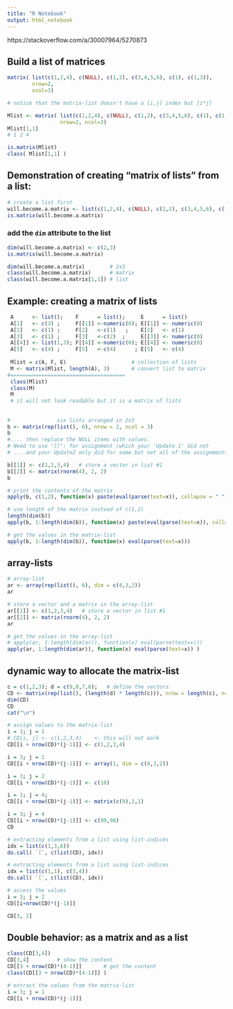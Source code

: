 ```yaml
---
title: "R Notebook"
output: html_notebook
---
```



https://stackoverflow.com/a/30007964/5270873


## Build a list of matrices

```r
matrix( list(c(1,2,4), c(NULL), c(1,2), c(3,4,5,6), c(1), c(1,3)), 
        nrow=2, 
        ncol=3)

# notice that the matrix-list doesn't have a [i,j] index but [i*j]
```

```r
Mlist <- matrix( list(c(1,2,4), c(NULL), c(1,2), c(3,4,5,6), c(1), c(1,3)), 
                 nrow=2, ncol=3)
Mlist[1,1]
# 1 2 4
```

```r
is.matrix(Mlist)
class( Mlist[1,1] )
```

## Demonstration of creating "matrix of lists" from a list:

```r
# create a list first
will.become.a.matrix <- list(c(1,2,4), c(NULL), c(1,2), c(3,4,5,6), c(1), c(1,3))
is.matrix(will.become.a.matrix)
```

### add the `dim` attribute to the list

```r
dim(will.become.a.matrix) <- c(2,3)
is.matrix(will.become.a.matrix)
```

```r
dim(will.become.a.matrix)        # 2x3
class(will.become.a.matrix)      # matrix
class(will.become.a.matrix[1,1]) # list
```

## Example: creating a matrix of lists

```r
 A      <- list();    F      = list();     E      = list()
 A[1]   <- c(3) ;     F[[1]] <-numeric(0); E[[1]] <- numeric(0)
 A[2]   <- c(1) ;     F[2]   <-c(1)   ;    E[2]   <- c(1)
 A[3]   <- c(1) ;     F[3]   <-c(2)  ;     E[[3]] <- numeric(0)
 A[[4]] <- list(1,3); F[[4]] <-numeric(0); E[[4]] <- numeric(0)
 A[5]   <- c(4) ;     F[5]   <-c(4)      ; E[5]   <- c(4)
 
 Mlist = c(A, F, E)                     # collection of lists
 M <- matrix(Mlist, length(A), 3)       # convert list to matrix
#=====================================
 class(Mlist)
 class(M)
 M
 # it will not look readable but it is a matrix of lists
```

## 
```r
#               six lists arranged in 2x3
b <- matrix(rep(list(), 6), nrow = 2, ncol = 3) 
b
#.... then replace the NULL items with values. 
# Need to use "[[": for assignment (which your 'Update 1' did not 
# ....and your Update2 only did for some but not all of the assignments.)

```

```r
b[[1]] <- c(1,2,3,4)   # store a vector in list #1
b[[2]] <- matrix(rnorm(4), 2, 2)
b
```






```r
# print the contents of the matrix
apply(b, c(1,2), function(x) paste(eval(parse(text=x)), collapse = " "))
```

```r
# use length of the matrix instead of c(1,2)
length(dim(b))
apply(b, 1:length(dim(b)), function(x) paste(eval(parse(text=x)), collapse = " "))
```

```r
# get the values in the matrix-list
apply(b, 1:length(dim(b)), function(x) eval(parse(text=x)))
```

## array-lists

```r
# array-list
ar <- array(rep(list(), 6), dim = c(4,3,2)) 
ar
```

```r
# store a vector and a matrix in the array-list
ar[[1]] <- c(1,2,3,4)   # store a vector in list #1
ar[[2]] <- matrix(rnorm(4), 2, 2)
ar
```

```r
# get the values in the array-list
# apply(ar, 1:length(dim(ar)), function(x) eval(parse(text=x)))
apply(ar, 1:length(dim(ar)), function(x) eval(parse(text=x)) )
```


## dynamic way to allocate the matrix-list

```r
c = c(1,2,3); d = c(9,8,7,6);   # define the vectors
CD <- matrix(rep(list(), (length(d) * length(c))), nrow = length(c), ncol =length(d))
dim(CD)
CD
cat("\n")

# assign values to the matrix-list
i = 1; j = 1
# CD[i, j] <- c(1,2,3,4)    <- this will not work
CD[[i + nrow(CD)*(j-1)]] <- c(1,2,3,4)

i = 3; j = 1
CD[[i + nrow(CD)*(j-1)]] <- array(1, dim = c(4,3,2))

i = 3; j = 2
CD[[i + nrow(CD)*(j-1)]] <- c(10)

i = 1; j = 4;
CD[[i + nrow(CD)*(j-1)]] <- matrix(c(9),1,1)

i = 3; j = 4
CD[[i + nrow(CD)*(j-1)]] <- c(99,98)
CD
```

```r
# extracting elements from a list using list-indices
idx = list(c(1,3,6))
do.call( `[`, c(list(CD), idx)) 
```

```r
# extracting elements from a list using list-indices
idx = list(c(1,1), c(3,4))
do.call( `[`, c(list(CD), idx)) 
```

```r
# access the values
i = 3; j = 2
CD[[i+nrow(CD)*(j-1)]]

```

```r
CD[3, 2]
```

## Double behavior: as a matrix and as a list
```r
class(CD[3,4])
CD[3,4]         # show the content
CD[[3 + nrow(CD)*(4-1)]]       # get the content
class(CD[[3 + nrow(CD)*(4-1)]] )
```


```r
# extract the values from the matrix-list
i = 3; j = 1
CD[[i + nrow(CD)*(j-1)]]
```



